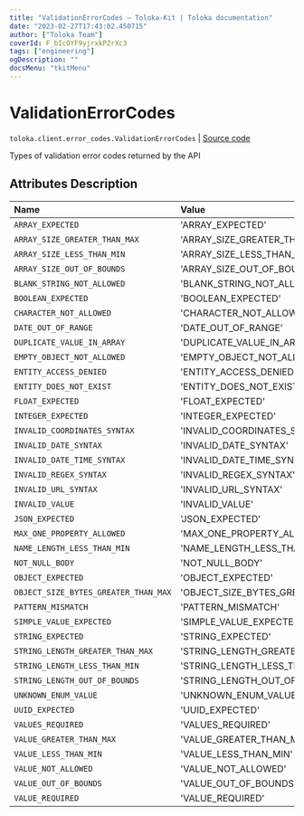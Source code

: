 ```yaml
---
title: "ValidationErrorCodes — Toloka-Kit | Toloka documentation"
date: "2023-02-27T17:43:02.450715"
author: ["Toloka Team"]
coverId: F_bIcOYF9yjrxkPZrXc3
tags: ["engineering"]
ogDescription: ""
docsMenu: "tkitMenu"
---
```


# ValidationErrorCodes
`toloka.client.error_codes.ValidationErrorCodes` | [Source code](https://github.com/Toloka/toloka-kit/blob/v1.1.4/src/client/error_codes.py#L95)

Types of validation error codes returned by the API

## Attributes Description

| Name | Value | Description |
| :------| :-----------| :----------| 
`ARRAY_EXPECTED`|'ARRAY_EXPECTED'|
`ARRAY_SIZE_GREATER_THAN_MAX`|'ARRAY_SIZE_GREATER_THAN_MAX'|
`ARRAY_SIZE_LESS_THAN_MIN`|'ARRAY_SIZE_LESS_THAN_MIN'|
`ARRAY_SIZE_OUT_OF_BOUNDS`|'ARRAY_SIZE_OUT_OF_BOUNDS'|
`BLANK_STRING_NOT_ALLOWED`|'BLANK_STRING_NOT_ALLOWED'|
`BOOLEAN_EXPECTED`|'BOOLEAN_EXPECTED'|
`CHARACTER_NOT_ALLOWED`|'CHARACTER_NOT_ALLOWED'|
`DATE_OUT_OF_RANGE`|'DATE_OUT_OF_RANGE'|
`DUPLICATE_VALUE_IN_ARRAY`|'DUPLICATE_VALUE_IN_ARRAY'|
`EMPTY_OBJECT_NOT_ALLOWED`|'EMPTY_OBJECT_NOT_ALLOWED'|
`ENTITY_ACCESS_DENIED`|'ENTITY_ACCESS_DENIED'|
`ENTITY_DOES_NOT_EXIST`|'ENTITY_DOES_NOT_EXIST'|
`FLOAT_EXPECTED`|'FLOAT_EXPECTED'|
`INTEGER_EXPECTED`|'INTEGER_EXPECTED'|
`INVALID_COORDINATES_SYNTAX`|'INVALID_COORDINATES_SYNTAX'|
`INVALID_DATE_SYNTAX`|'INVALID_DATE_SYNTAX'|
`INVALID_DATE_TIME_SYNTAX`|'INVALID_DATE_TIME_SYNTAX'|
`INVALID_REGEX_SYNTAX`|'INVALID_REGEX_SYNTAX'|
`INVALID_URL_SYNTAX`|'INVALID_URL_SYNTAX'|
`INVALID_VALUE`|'INVALID_VALUE'|
`JSON_EXPECTED`|'JSON_EXPECTED'|
`MAX_ONE_PROPERTY_ALLOWED`|'MAX_ONE_PROPERTY_ALLOWED'|
`NAME_LENGTH_LESS_THAN_MIN`|'NAME_LENGTH_LESS_THAN_MIN'|
`NOT_NULL_BODY`|'NOT_NULL_BODY'|
`OBJECT_EXPECTED`|'OBJECT_EXPECTED'|
`OBJECT_SIZE_BYTES_GREATER_THAN_MAX`|'OBJECT_SIZE_BYTES_GREATER_THAN_MAX'|
`PATTERN_MISMATCH`|'PATTERN_MISMATCH'|
`SIMPLE_VALUE_EXPECTED`|'SIMPLE_VALUE_EXPECTED'|
`STRING_EXPECTED`|'STRING_EXPECTED'|
`STRING_LENGTH_GREATER_THAN_MAX`|'STRING_LENGTH_GREATER_THAN_MAX'|
`STRING_LENGTH_LESS_THAN_MIN`|'STRING_LENGTH_LESS_THAN_MIN'|
`STRING_LENGTH_OUT_OF_BOUNDS`|'STRING_LENGTH_OUT_OF_BOUNDS'|
`UNKNOWN_ENUM_VALUE`|'UNKNOWN_ENUM_VALUE'|
`UUID_EXPECTED`|'UUID_EXPECTED'|
`VALUES_REQUIRED`|'VALUES_REQUIRED'|
`VALUE_GREATER_THAN_MAX`|'VALUE_GREATER_THAN_MAX'|
`VALUE_LESS_THAN_MIN`|'VALUE_LESS_THAN_MIN'|
`VALUE_NOT_ALLOWED`|'VALUE_NOT_ALLOWED'|
`VALUE_OUT_OF_BOUNDS`|'VALUE_OUT_OF_BOUNDS'|
`VALUE_REQUIRED`|'VALUE_REQUIRED'|